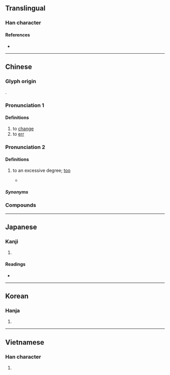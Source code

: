 {{character info/new}}
==Translingual==

===Han character===
{{Han char|rn=61|rad=心|as=03|sn=7|four=43300|canj=IPP,XXIPP|ids=⿹弋心}}

====References====
* {{Han ref|kx=0376.100|dkj=10319|dj=0702.190|hdz=42269.070|uh=5FD2|ud=24530|bh=CAD6|bd=51926}}

----

==Chinese==
{{zh-forms}}

===Glyph origin===
{{Han etym}}
{{Han compound|弋|心|ls=psc|c1=p|c2=s}}.

===Pronunciation 1===
{{zh-pron
|m=tè
|c=tik1
|h=pfs=thet
|mc=y
|oc=y
|cat=v,n
}}

====Definitions====
{{zh-hanzi}}

# to [[change]]
# to [[err]]
#: {{zh-alt-inline|𢘋|貸|貣}}

===Pronunciation 2===
{{zh-pron
|m=tuī,tè,tēi,1nb=colloquial,1nc=standard in Mainland,2nb=literary,2nc=standard in Taiwan,2nd=variant in Mainland,3nb=colloquial,3nc=variant in Mainland
|h=pfs=thet
|cat=adv
}}

====Definitions====
{{zh-hanzi}}

# {{lb|zh|dialectal}} to an excessive degree; [[too]]
#* {{zh-x|你 也 忒{tuī} 胡鬧 了。|You're '''too''' wild-acting.|ref=Hongloumeng}}

=====Synonyms=====
{{zh-dial|太}}

===Compounds===
{{zh-der|不忒|密斯忒|差忒|忒兒|忒兒嘍|忒忒|忒恁|忒惡|忒敬思|忒楞|忒楞楞|忒楞楞騰|忒殺|忒沒意|忒煞|忒甚|忒過|愆忒}}

----

==Japanese==

===Kanji===
{{ja-kanji|grade=|rs=心03}}

# {{defn|lang=ja|sort=心03}}

====Readings====
* {{ja-readings|on=[[とく]] (toku)|kun=[[かわる]] (kawaru)}}

----

==Korean==

===Hanja===
{{ko-hanja|hangeul=특|eumhun=|rv=teuk|mr=t'ŭk|y=thuk}}

# {{defn|lang=ko|sort=心03}}

----

==Vietnamese==

===Han character===
{{vi-readings|rs=心03|hanviet=thắc}}

# {{defn|lang=vi|sort=心03}}